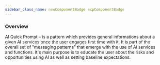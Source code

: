 ```yaml
---
sidebar_class_name: newComponentBadge expComponentBadge
---
```



### Overview

AI Quick Prompt – is a pattern which provides general informations about a given AI services once the user engages first time with it. It is part of the overall set of "messaging patterns" that emerge with the use of AI services and functions. It's main purpose is to educate the user about the risks and opportunities using AI as well as setting baseline expectations.

<Basic />